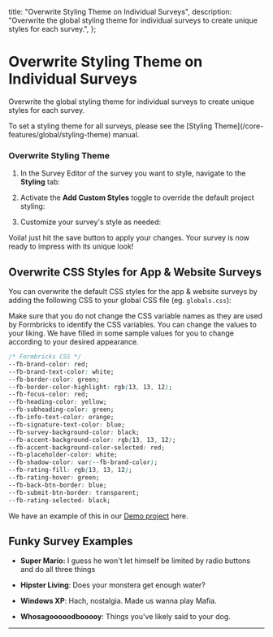 


  title: "Overwrite Styling Theme on Individual Surveys",
  description:
    "Overwrite the global styling theme for individual surveys to create unique styles for each survey.",
};

# Overwrite Styling Theme on Individual Surveys

Overwrite the global styling theme for individual surveys to create unique styles for each survey.

<Note>
  To set a styling theme for all surveys, please see the [Styling Theme](/core-features/global/styling-theme) manual.
</Note>

### Overwrite Styling Theme

1. In the Survey Editor of the survey you want to style, navigate to the **Styling** tab:

<MdxImage
  src={StepNine}
  alt="Choose a link survey template"
  quality="100"
  className="max-w-full rounded-lg sm:max-w-3xl"
/>

2. Activate the **Add Custom Styles** toggle to override the default project styling:

<MdxImage
  src={StepTen}
  alt="Choose a link survey template"
  quality="100"
  className="max-w-full rounded-lg sm:max-w-3xl"
/>

3. Customize your survey's style as needed:

<MdxImage
  src={StepEleven}
  alt="Choose a link survey template"
  quality="100"
  className="max-w-full rounded-lg sm:max-w-3xl"
/>

Voila! just hit the save button to apply your changes. Your survey is now ready to impress with its unique look!

## Overwrite CSS Styles for App & Website Surveys

You can overwrite the default CSS styles for the app & website surveys by adding the following CSS to your global CSS file (eg. `globals.css`):

Make sure that you do not change the CSS variable names as they are used by Formbricks to identify the CSS variables. You can change the values to your liking. We have filled in some sample values for you to change according to your desired appearance.

<Col>
<CodeGroup title="Overwrite Formbricks CSS">

```css
/* Formbricks CSS */
--fb-brand-color: red;
--fb-brand-text-color: white;
--fb-border-color: green;
--fb-border-color-highlight: rgb(13, 13, 12);
--fb-focus-color: red;
--fb-heading-color: yellow;
--fb-subheading-color: green;
--fb-info-text-color: orange;
--fb-signature-text-color: blue;
--fb-survey-background-color: black;
--fb-accent-background-color: rgb(13, 13, 12);
--fb-accent-background-color-selected: red;
--fb-placeholder-color: white;
--fb-shadow-color: var(--fb-brand-color);
--fb-rating-fill: rgb(13, 13, 12);
--fb-rating-hover: green;
--fb-back-btn-border: blue;
--fb-submit-btn-border: transparent;
--fb-rating-selected: black;
```

</CodeGroup>
</Col>

We have an example of this in our [Demo project](https://github.com/formbricks/formbricks/blob/main/apps/demo/styles/globals.css) here.

## Funky Survey Examples

- **Super Mario:** I guess he won't let himself be limited by radio buttons and do all three things

<MdxImage
  src={Mario}
  alt="Choose a link survey template"
  quality="100"
  className="max-w-full rounded-lg sm:max-w-3xl"
/>

- **Hipster Living**: Does your monstera get enough water?

<MdxImage
  src={HipsterLiving}
  alt="Choose a link survey template"
  quality="100"
  className="max-w-full rounded-lg sm:max-w-3xl"
/>

- **Windows XP**: Hach, nostalgia. Made us wanna play Mafia.

<MdxImage
  src={WindowsXp}
  alt="Choose a link survey template"
  quality="100"
  className="max-w-full rounded-lg sm:max-w-3xl"
/>

- **Whosagooooodbooooy**: Things you've likely said to your dog.

<MdxImage
  src={Doggo}
  alt="Choose a link survey template"
  quality="100"
  className="max-w-full rounded-lg sm:max-w-3xl"
/>

---
